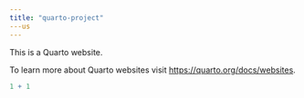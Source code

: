 ```yaml
---
title: "quarto-project"
---us
---
```


This is a Quarto website.

To learn more about Quarto websites visit <https://quarto.org/docs/websites>.

```r
1 + 1
```
